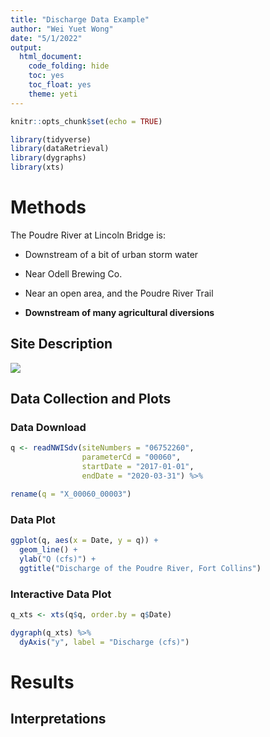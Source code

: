 ```yaml
---
title: "Discharge Data Example"
author: "Wei Yuet Wong"
date: "5/1/2022"
output: 
  html_document:
    code_folding: hide
    toc: yes
    toc_float: yes
    theme: yeti
---
```


```r
knitr::opts_chunk$set(echo = TRUE)

library(tidyverse)
library(dataRetrieval)
library(dygraphs)
library(xts)

```
# Methods

The Poudre River at Lincoln Bridge is:

  - Downstream of a bit of urban storm water
  
  - Near Odell Brewing Co.
  
  - Near an open area, and the Poudre River Trail
  
  - **Downstream of many agricultural diversions**

## Site Description

![](https://waterdata.usgs.gov/nwisweb/local/state/co/text/pics/06752260big.jpg)

## Data Collection and Plots

### Data Download

```r
q <- readNWISdv(siteNumbers = "06752260",
                parameterCd = "00060",
                startDate = "2017-01-01",
                endDate = "2020-03-31") %>% 

rename(q = "X_00060_00003")
```

### Data Plot

```r
ggplot(q, aes(x = Date, y = q)) +
  geom_line() +
  ylab("Q (cfs)") +
  ggtitle("Discharge of the Poudre River, Fort Collins")
```

### Interactive Data Plot

```r
q_xts <- xts(q$q, order.by = q$Date)

dygraph(q_xts) %>% 
  dyAxis("y", label = "Discharge (cfs)")
```

# Results

## Interpretations
